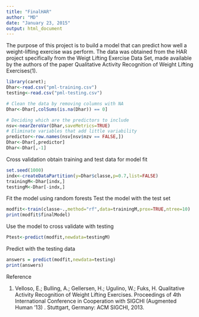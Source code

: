 ```yaml
---
title: "FinalHAR"
author: "MD"
date: "January 23, 2015"
output: html_document
---
```

The purpose of this project is to build a model that can predict how well a weight-lifting 
exercise was perform. The data was obtained from the HAR project specifically from the Weigt Lifting Exercise Data Set, made available by the authors of the paper Qualitative Activity Recognition of Weight Lifting Exercises(1).

```r
library(caret);
Dhar<-read.csv("pml-training.csv")
testing<-read.csv("pml-testing.csv")

# Clean the data by removing columns with NA
Dhar<-Dhar[,colSums(is.na(Dhar)) == 0]

# Deciding which are the predictors to include
nsv<-nearZeroVar(Dhar,saveMetrics=TRUE)
# Eliminate variables that add little variability
predictor<-row.names(nsv[nsv$nzv == FALSE,])
Dhar<-Dhar[,predictor]
Dhar<-Dhar[,-1]

```

Cross validation obtain training and test data for model fit

```r
set.seed(1000)
indx<-createDataPartition(y=Dhar$classe,p=0.7,list=FALSE)
trainingM<-Dhar[indx,]
testingM<-Dhar[-indx,]
```

Fit the model using random forests
Test the model with the test set
```r
modfit<-train(classe~.,method="rf",data=trainingM,prox=TRUE,ntree=10)
print(modfit$finalModel)
```

Use the model to cross validate with testing
```r
Ptest<-predict(modfit,newdata=testingM)
```

Predict with the testing data
```r
answers = predict(modfit,newdata=testing)
print(answers)
```

Reference

1) Velloso, E.; Bulling, A.; Gellersen, H.; Ugulino, W.; Fuks, H. Qualitative Activity Recognition of Weight Lifting Exercises. Proceedings of 4th International Conference in Cooperation with SIGCHI (Augmented Human '13) . Stuttgart, Germany: ACM SIGCHI, 2013.
